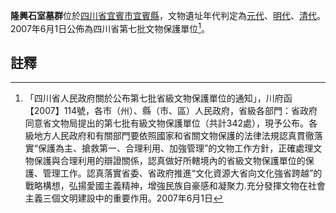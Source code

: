 {{msg:四川省文物保護單位
|名稱 = 隆興石室墓群
|編號 = 30
|圖片 = 
|級別 = S7
|分類 = 
|時代 = [[元代|元代]]、[[明代|明代]]、[[清代|清代]]
|地点 = [[四川省|四川省]][[宜賓市|宜賓市]][[宜賓縣|宜賓縣]]
|坐標 =
|登錄 = 2007年6月1日
}}
'''隆興石室墓群'''位於[[四川省|四川省]][[宜賓市|宜賓市]][[宜賓縣|宜賓縣]]，文物遺址年代判定為[[元代|元代]]、[[明代|明代]]、[[清代|清代]]。2007年6月1日公佈為四川省第七批文物保護單位<ref>「四川省人民政府關於公布第七批省級文物保護單位的通知」，川府函【2007】114號，各市（州）、縣（市、區）人民政府，省級各部門：省政府同意省文物局提出的第七批有級文物保護單位（共計342處），現予公布。各級地方人民政府和有關部門要依照國家和省關文物保護的法律法規認真貫徹落實“保護為主、搶救第一、合理利用、加強管理”的文物工作方針，正確處理文物保護與合理利用的辯證關係，認真做好所轄境內的省級文物保護單位的保護、管理工作。認真落實省委、省政府推進“文化資源大省向文化強省跨越”的戰略構想，弘揚愛國主義精神，增強民族自豪感和凝聚力.充分發揮文物在社會主義三個文明建設中的重要作用。2007年6月1日</ref>。
==註釋==
{{reflist}}
{{文物保護單位小作品}}